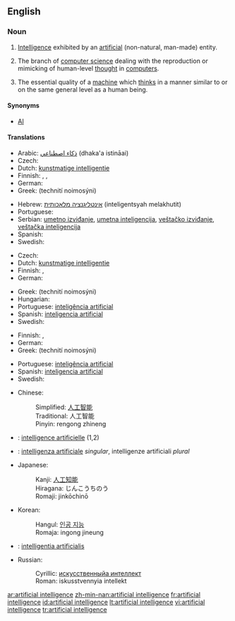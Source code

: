 ==English==
{{wikipedia}}

===Noun===
{{en-noun|sg=[[artificial]] [[intelligence]]}}

# [[intelligence|Intelligence]] exhibited by an [[artificial]] (non-natural, man-made) entity.
# {{artificial intelligence}} The branch of [[computer science]] dealing with the reproduction or mimicking of human-level [[thought]] in [[computer]]s.
# The essential quality of a [[machine]] which [[think]]s in a manner similar to or on the same general level as a human being.

====Synonyms====
* [[AI]]

====Translations====
{{trans-top|intelligence exhibited by an artificial entity}}
* Arabic: [[ذكاء اصطناعي]] (dhaka'a istināai) {{m}}
* Czech: {{t-|cs|umělá inteligence|f}}
* Dutch: [[kunstmatige intelligentie]] {{f}}
* Finnish: {{t-|fi|keinoäly}}, {{t-|fi|tekoäly}}, {{t-|fi|äly}}
* German: {{t-|de|künstliche Intelligenz}}
* Greek: {{t+|el|τεχνητή νοημοσύνη|f|sc=Grek}} (technití noimosýni)
{{trans-mid}}
* Hebrew: [[אינטליגנציה מלאכותית]] (inteligentsyah melakhutit) {{f}}
* Portuguese: {{t+|pt|inteligência artificial}}
* Serbian: [[umetno izviđanje]], [[umetna inteligencija]], [[veštačko izviđanje]], [[veštačka inteligencija]]
* Spanish: {{t+|es|inteligencia artificial}}
* Swedish: {{t-|sv|artificiell intelligens|c}}
{{trans-bottom}}

{{trans-top|branch of computer science}}
* Czech: {{t-|cs|umělá inteligence|f}}
* Dutch: [[kunstmatige intelligentie]] {{f}}
* Finnish: {{t-|fi|keinoäly}}, {{t-|fi|tekoäly}}
* German: {{t-|de|künstliche Intelligenz}}
{{trans-mid}}
* Greek: {{t+|el|τεχνητή νοημοσύνη|f|sc=Grek}} (technití noimosýni)
* Hungarian: {{t|hu|mesterséges intelligencia}}
* Portuguese: [[inteligência artificial]]
* Spanish: [[inteligencia artificial]]
* Swedish: {{t-|sv|artificiell intelligens|c}}
{{trans-bottom}}

{{trans-top|quality of a machine}}
* Finnish: {{t-|fi|keinoäly}}, {{t-|fi|tekoäly}}
* German: {{t-|de|künstliche Intelligenz}}
* Greek: {{t+|el|τεχνητή νοημοσύνη|f|sc=Grek}} (technití noimosýni)
{{trans-mid}}
* Portuguese: [[inteligência artificial]]
* Spanish: [[inteligencia artificial]]
* Swedish: {{t-|sv|artificiell intelligens|c}}
{{trans-bottom}}

{{checktrans-top|translations to be checked}}
* Chinese:
*: Simplified: [[人工智能]]
*: Traditional: 人工智能
*: Pinyin: rengong zhineng
* {{ttbc|French}}: [[intelligence artificielle]] {{f}} (1,2)
* {{ttbc|Italian}}: [[intelligenza artificiale]] ''singular'', intelligenze artificiali ''plural''
{{trans-mid}}
* Japanese:
*: Kanji: [[人工知能]]
*: Hiragana: じんこうちのう
*: Romaji: jinkōchinō
* Korean:
*: Hangul: [[인공 지능]]
*: Romaja: ingong jineung
* {{ttbc|Latin}}: [[intelligentia artificialis]] {{f}}
* Russian:
*: Cyrillic: [[искусственныйа интеллект]]
*: Roman: iskusstvennyia intellekt
{{trans-bottom}}

[[ar:artificial intelligence]]
[[zh-min-nan:artificial intelligence]]
[[fr:artificial intelligence]]
[[id:artificial intelligence]]
[[lt:artificial intelligence]]
[[vi:artificial intelligence]]
[[tr:artificial intelligence]]